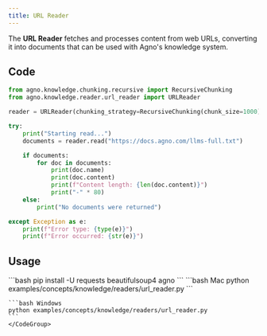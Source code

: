 ```yaml
---
title: URL Reader
---
```


The **URL Reader** fetches and processes content from web URLs, converting it into documents that can be used with Agno's knowledge system.

## Code

```python examples/concepts/knowledge/readers/url_reader.py
from agno.knowledge.chunking.recursive import RecursiveChunking
from agno.knowledge.reader.url_reader import URLReader

reader = URLReader(chunking_strategy=RecursiveChunking(chunk_size=1000))

try:
    print("Starting read...")
    documents = reader.read("https://docs.agno.com/llms-full.txt")

    if documents:
        for doc in documents:
            print(doc.name)
            print(doc.content)
            print(f"Content length: {len(doc.content)}")
            print("-" * 80)
    else:
        print("No documents were returned")

except Exception as e:
    print(f"Error type: {type(e)}")
    print(f"Error occurred: {str(e)}")
```

## Usage

<Steps>
  <Snippet file="create-venv-step.mdx" />

  <Step title="Install libraries">
    ```bash
    pip install -U requests beautifulsoup4 agno
    ```
  </Step>

  <Step title="Run Agent">
    <CodeGroup>
    ```bash Mac
    python examples/concepts/knowledge/readers/url_reader.py
    ```

    ```bash Windows
    python examples/concepts/knowledge/readers/url_reader.py
    ```
    </CodeGroup>
  </Step>
</Steps>